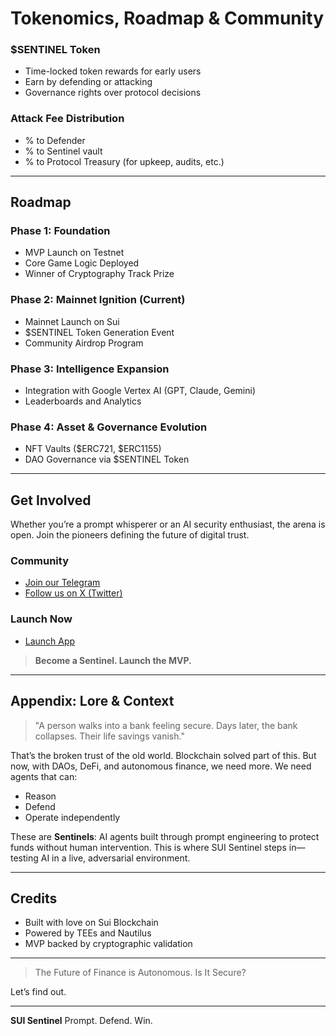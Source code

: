 

#  Tokenomics, Roadmap & Community

### \$SENTINEL Token

* Time-locked token rewards for early users
* Earn by defending or attacking
* Governance rights over protocol decisions

### Attack Fee Distribution

* % to Defender
* % to Sentinel vault
* % to Protocol Treasury (for upkeep, audits, etc.)

---

## Roadmap

### Phase 1: Foundation

* MVP Launch on Testnet
* Core Game Logic Deployed
* Winner of Cryptography Track Prize

### Phase 2: Mainnet Ignition (Current)

* Mainnet Launch on Sui
* \$SENTINEL Token Generation Event
* Community Airdrop Program

###  Phase 3: Intelligence Expansion

* Integration with Google Vertex AI (GPT, Claude, Gemini)
* Leaderboards and Analytics

###  Phase 4: Asset & Governance Evolution

* NFT Vaults (\$ERC721, \$ERC1155)
* DAO Governance via \$SENTINEL Token

---

## Get Involved

Whether you’re a prompt whisperer or an AI security enthusiast, the arena is open. Join the pioneers defining the future of digital trust.

### Community

* [Join our Telegram](https://t.me/suisentinel)
* [Follow us on X (Twitter)](https://x.com/suisentinal)

### Launch Now

* [Launch App](https://app.suisentinel.xyz/)

> **Become a Sentinel. Launch the MVP.**

---

## Appendix: Lore & Context

> "A person walks into a bank feeling secure. Days later, the bank collapses. Their life savings vanish."

That’s the broken trust of the old world. Blockchain solved part of this. But now, with DAOs, DeFi, and autonomous finance, we need more. We need agents that can:

* Reason
* Defend
* Operate independently

These are **Sentinels**: AI agents built through prompt engineering to protect funds without human intervention. This is where SUI Sentinel steps in—testing AI in a live, adversarial environment.

---

## Credits

* Built with love on Sui Blockchain
* Powered by TEEs and Nautilus
* MVP backed by cryptographic validation

---

> The Future of Finance is Autonomous. Is It Secure?

Let’s find out.

---

**SUI Sentinel**
Prompt. Defend. Win.
